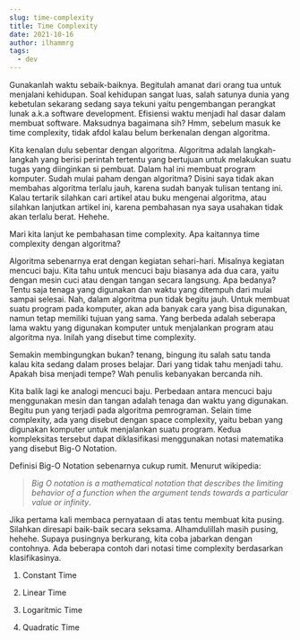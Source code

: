 ```yaml
---
slug: time-complexity
title: Time Complexity
date: 2021-10-16
author: ilhammrg
tags:
  - dev
---
```

Gunakanlah waktu sebaik-baiknya. Begitulah amanat dari orang tua untuk menjalani kehidupan. Soal kehidupan sangat luas, salah satunya dunia yang kebetulan sekarang sedang saya tekuni yaitu pengembangan perangkat lunak a.k.a software development. Efisiensi waktu menjadi hal dasar dalam membuat software. Maksudnya bagaimana sih? Hmm, sebelum masuk ke time complexity, tidak afdol kalau belum berkenalan dengan algoritma.

Kita kenalan dulu sebentar dengan algoritma. Algoritma adalah langkah-langkah yang berisi perintah tertentu yang bertujuan untuk melakukan suatu tugas yang diinginkan si pembuat. Dalam hal ini membuat program komputer. Sudah mulai paham dengan algoritma? Disini saya tidak akan membahas algoritma terlalu jauh, karena sudah banyak tulisan tentang ini. Kalau tertarik silahkan cari artikel atau buku mengenai algoritma, atau silahkan lanjutkan artikel ini, karena pembahasan nya saya usahakan tidak akan terlalu berat. Hehehe.

Mari kita lanjut ke pembahasan time complexity. Apa kaitannya time complexity dengan algoritma? 

Algoritma sebenarnya erat dengan kegiatan sehari-hari. Misalnya kegiatan mencuci baju. Kita tahu untuk mencuci baju biasanya ada dua cara, yaitu dengan mesin cuci atau dengan tangan secara langsung. Apa bedanya? Tentu saja tenaga yang digunakan dan waktu yang ditempuh dari mulai sampai selesai. Nah, dalam algoritma pun tidak begitu jauh. Untuk membuat suatu program pada komputer, akan ada banyak cara yang bisa digunakan, namun tetap memiliki tujuan yang sama. Yang berbeda adalah seberapa lama waktu yang digunakan komputer untuk menjalankan program atau algoritma nya. Inilah yang disebut time complexity.

Semakin membingungkan bukan? tenang, bingung itu salah satu tanda kalau kita sedang dalam proses belajar. Dari yang tidak tahu menjadi tahu. Apakah bisa menjadi tempe? Wah penulis kebanyakan bercanda nih.

Kita balik lagi ke analogi mencuci baju. Perbedaan antara mencuci baju menggunakan mesin dan tangan adalah tenaga dan waktu yang digunakan. Begitu pun yang terjadi pada algoritma pemrograman. Selain time complexity, ada yang disebut dengan space complexity, yaitu beban yang digunakan komputer untuk menjalankan suatu program. Kedua kompleksitas tersebut dapat diklasifikasi menggunakan notasi matematika yang disebut Big-O Notation.

Definisi Big-O Notation sebenarnya cukup rumit. Menurut wikipedia:

> *Big O notation is a mathematical notation that describes the limiting behavior of a function when the argument tends towards a particular value or infinity*.

Jika pertama kali membaca pernyataan di atas tentu membuat kita pusing. Silahkan diresapi baik-baik secara seksama. Alhamdulillah masih pusing, hehehe. Supaya pusingnya berkurang, kita coba jabarkan dengan contohnya. Ada beberapa contoh dari notasi time complexity berdasarkan klasifikasinya.

1. Constant Time

2. Linear Time

3. Logaritmic Time

4. Quadratic Time